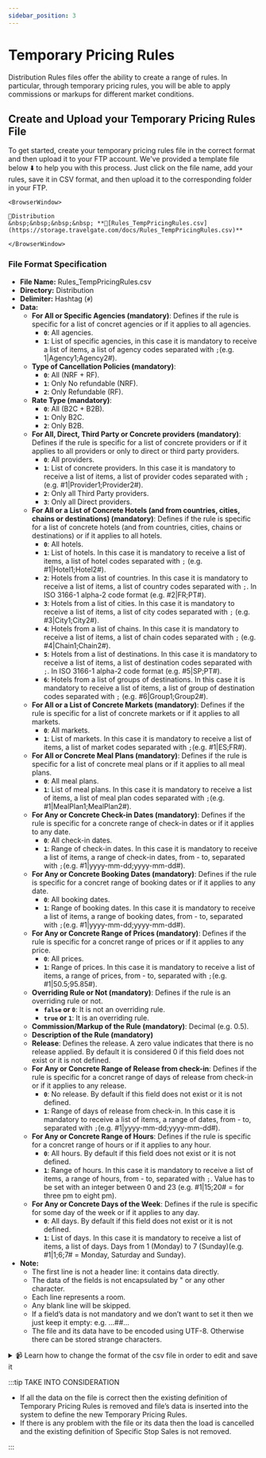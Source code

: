 ```yaml
---
sidebar_position: 3
---
```


# Temporary Pricing Rules

Distribution Rules files offer the ability to create a range of rules. In particular, through temporary pricing rules, you will be able to apply commissions or markups for different market conditions. 


## Create and Upload your Temporary Pricing Rules File

To get started, create your temporary pricing rules file in the correct format and then upload it to your FTP account. We've provided a template file below ⬇️ to help you with this process. Just click on the file name, add your rules, save it in CSV format, and then upload it to the corresponding folder in your FTP.


```mdx-code-block
<BrowserWindow>

📁Distribution  
&nbsp;&nbsp;&nbsp;&nbsp; **📄[Rules_TempPricingRules.csv](https://storage.travelgate.com/docs/Rules_TempPricingRules.csv)**  

</BrowserWindow>
```


### File Format Specification

* **File Name:** Rules_TempPricingRules.csv
* **Directory:** Distribution
* **Delimiter:** Hashtag (`#`)
* **Data:**
   * **For All or Specific Agencies (mandatory)**: Defines if the rule is specific for a list of concret agencies or if it applies to all agencies.
      * **`0`**: All agencies.
      * **`1`**: List of specific agencies, in this case it is mandatory to receive a list of items, a list of agency codes separated with `;`(e.g. 1|Agency1;Agency2#).
   * **Type of Cancellation Policies (mandatory)**: 
      * **`0`**: All (NRF + RF).
      * **`1`**: Only No refundable (NRF).
      * **`2`**: Only Refundable (RF).
   * **Rate Type (mandatory)**: 
      * **`0`**: All (B2C + B2B).
      * **`1`**: Only B2C.
      * **`2`**: Only B2B.
   * **For All, Direct, Third Party or Concrete providers (mandatory)**: Defines if the rule is specific for a list of concrete providers or if it applies to all providers or only to direct or third party providers. 
      * **`0`**: All providers.
      * **`1`**: List of concrete providers. In this case it is mandatory to receive a list of items, a list of provider codes separated with `;`(e.g. #1|Provider1;Provider2#).
      * **`2`**: Only all Third Party providers.
      * **`3`**: Only all Direct providers.
   * **For All or a List of Concrete Hotels (and from countries, cities, chains or destinations) (mandatory)**: Defines if the rule is specific for a list of concrete hotels (and from countries, cities, chains or destinations) or if it applies to all hotels. 
      * **`0`**: All hotels.
      * **`1`**: List of hotels. In this case it is mandatory to receive a list of items, a list of hotel codes separated with `;` (e.g. #1|Hotel1;Hotel2#).
      * **`2`**: Hotels from a list of countries. In this case it is mandatory to receive a list of items, a list of country codes separated with `;`. In ISO 3166-1 alpha-2 code format (e.g. #2|FR;PT#).
      * **`3`**: Hotels from a list of cities. In this case it is mandatory to receive a list of items, a list of city codes separated with `;` (e.g. #3|City1;City2#).
      * **`4`**: Hotels from a list of chains. In this case it is mandatory to receive a list of items, a list of chain codes separated with `;` (e.g. #4|Chain1;Chain2#).
      * **`5`**: Hotels from a list of destinations. In this case it is mandatory to receive a list of items, a list of destination codes separated with `;`. In ISO 3166-1 alpha-2 code format (e.g. #5|SP;PT#).
      * **`6`**: Hotels from a list of groups of destinations. In this case it is mandatory to receive a list of items, a list of group of destination codes separated with `;` (e.g. #6|Group1;Group2#).
   * **For All or a List of Concrete Markets (mandatory)**: Defines if the rule is specific for a list of concrete markets or if it applies to all markets. 
      * **`0`**: All markets.
      * **`1`**: List of markets. In this case it is mandatory to receive a list of items, a list of market codes separated with `;`(e.g. #1|ES;FR#).
   * **For All or Concrete Meal Plans (mandatory)**: Defines if the rule is specific for a list of concrete meal plans or if it applies to all meal plans.
      * **`0`**: All meal plans.
      * **`1`**: List of meal plans. In this case it is mandatory to receive a list of items, a list of meal plan codes separated with `;`(e.g. #1|MealPlan1;MealPlan2#).
   * **For Any or Concrete Check-in Dates (mandatory)**: Defines if the rule is specific for a concrete range of check-in dates or if it applies to any date.
      * **`0`**: All check-in dates.
      * **`1`**: Range of check-in dates. In this case it is mandatory to receive a list of items, a range of check-in dates, from - to, separated with `;`(e.g. #1|yyyy-mm-dd;yyyy-mm-dd#).
   * **For Any or Concrete Booking Dates (mandatory)**: Defines if the rule is specific for a concret range of booking dates or if it applies to any date.
      * **`0`**: All booking dates.
      * **`1`**: Range of booking dates. In this case it is mandatory to receive a list of items, a range of booking dates, from - to, separated with `;`(e.g. #1|yyyy-mm-dd;yyyy-mm-dd#).
   * **For Any or Concrete Range of Prices (mandatory)**: Defines if the rule is specific for a concret range of prices or if it applies to any price.
      * **`0`**: All prices.
      * **`1`**: Range of prices. In this case it is mandatory to receive a list of items, a range of prices, from - to, separated with `;`(e.g. #1|50.5;95.85#).
   * **Overriding Rule or Not (mandatory)**: Defines if the rule is an overriding rule or not.
      * **`false` or `0`**: It is not an overriding rule.
      * **`true` or `1`**: It is an overriding rule.
   * **Commission/Markup of the Rule (mandatory)**: Decimal (e.g. 0.5).
   * **Description of the Rule (mandatory)**
   * **Release**: Defines the release. A zero value indicates that there is no release applied. By default it is considered 0 if this field does not exist or it is not defined.
   * **For Any or Concrete Range of Release from check-in**: Defines if the rule is specific for a concret range of days of release from check-in or if it applies to any release.
      * **`0`**: No release. By default if this field does not exist or it is not defined.
      * **`1`**: Range of days of release from check-in. In this case it is mandatory to receive a list of items, a range of dates, from - to, separated with `;`(e.g. #1|yyyy-mm-dd;yyyy-mm-dd#).
   * **For Any or Concrete Range of Hours**: Defines if the rule is specific for a concret range of hours or if it applies to any hour.
      * **`0`**: All hours. By default if this field does not exist or it is not defined.
      * **`1`**: Range of hours. In this case it is mandatory to receive a list of items, a range of hours, from - to, separated with `;`. Value has to be set with an integer between 0 and 23 (e.g. #1|15;20# = for three pm to eight pm).
   * **For Any or Concrete Days of the Week**: Defines if the rule is specific for some day of the week or if it applies to any day.
      * **`0`**: All days. By default if this field does not exist or it is not defined.
      * **`1`**: List of days. In this case it is mandatory to receive a list of items, a list of days. Days from 1 (Monday) to 7 (Sunday)(e.g. #1|1;6;7# = Monday, Saturday and Sunday).
* **Note:**
   * The first line is not a header line: it contains data directly.
   * The data of the fields is not encapsulated by " or any other character.
   * Each line represents a room.
   * Any blank line will be skipped.
   * If a field’s data is not mandatory and we don’t want to set it then we just keep it empty: e.g. …##…
   * The file and its data have to be encoded using UTF-8. Otherwise there can be stored strange characters.

<details>
    <summary>📹 Learn how to change the format of the csv file in order to edit and save it</summary>
    <div>
        <div><iframe width="560" height="315" src="https://www.youtube.com/embed/XkOk3SkZ0Sg?si=TYhN1QfMwYE1fusw&amp;controls=0" title="YouTube video player" frameborder="0" allow="accelerometer; autoplay; clipboard-write; encrypted-media; gyroscope; picture-in-picture; web-share" allowfullscreen></iframe></div>
    </div>
</details>


:::tip TAKE INTO CONSIDERATION

* If all the data on the file is correct then the existing definition of Temporary Pricing Rules is removed and file’s data is inserted into the system to define the new Temporary Pricing Rules.
* If there is any problem with the file or its data then the load is cancelled and the existing definition of Specific Stop Sales is not removed.

:::
